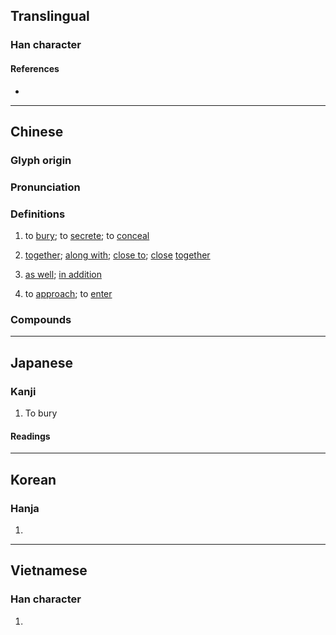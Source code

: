 {{character info}}
==Translingual==

===Han character===
{{stroke order|strokes=10}}
{{Han char|rn=32|rad=土|as=07|sn=10|four=46114|canj=GWG|ids=⿰土里}}

====References====
* {{Han ref|kx=0229.280|dkj=05116|dj=0465.180|hdz=10443.210|uh=57CB|ud=22475|bh=AE49|bd=44617}}

----

==Chinese==
{{zh-forms}}

===Glyph origin===
{{Han etym}}

===Pronunciation===
{{zh-pron
|m=mái,mán
|m_note=mán - only used in {{zh-l|*埋怨}}
|ma=y
|c=maai4
|h=pfs=mài
|md=
|mn=bâi/twv:mâi/tâi
|mn_note=tâi - vernacular (俗), 坮 is used in the Mainland
|w=3ma
|mc=y
|oc=y
|cat=v,adv
}}

===Definitions===
{{zh-hanzi}}

# to [[bury]]; to [[secrete]]; to [[conceal]]
# {{lb|zh|Cantonese}} [[together]]; [[along with]]; [[close to]]; [[close]] [[together]]
#: {{zh-x|坐 埋|to sit '''next to'''|C}}
#: {{zh-x|企 埋|to stand '''next to'''|C}}
#: {{zh-x|行 埋|to approach/be near someone; to cross someone's path|C}}
#: {{zh-x|將 甲 同 乙 擠 埋 一齊|to put A and B '''next to each other'''|C}}
#: {{zh-x|儲{cou5}埋 錢|to accumulate money|C}}
#: {{zh-x|黐 埋 一齊|to stick together|C}}
# {{lb|zh|Cantonese}} [[as well]]; [[in addition]]
#: {{zh-x|掉 埋|to '''also''' throw away&hellip; (in addition to)|C}}
#: {{zh-x|食 埋|to '''also''' eat&hellip;|C}}
#: {{zh-x|帶 埋 個 手機|to bring '''along''' a cellphone|C}}
# {{lb|zh|Cantonese}} to [[approach]]; to [[enter]]
#: {{zh-x|埋位{wai6-2}|to be seated|C}}
#: {{zh-x|埋站|(''of a bus'') to '''approach''' a bus stop; (''of a train'') to '''enter''' a train station|C}}
#: {{zh-x|快啲 埋 嚟 啦！|Hurry up and join us over here!|C}}

===Compounds===
{{zh-der|埋根|埋香骨|埋照|埋沒|埋杆豎柱|十面埋伏|埋藏|嵌埋法|不服燒埋|埋頭|不伏燒埋|埋冤|張綱埋輪|埋名|埋設|埋情|埋玉|埋怨|埋釘子|埋香|埋輪|埋鍋造飯|土埋半截|埋憂|埋伏|埋首|埋骨|埋頭苦幹|埋銘|埋葬|埋天怨地|坑埋|埋殯|埋蠱|瘞埋|掩埋|活埋人|燒埋錢|掩骼埋胔|燒埋|狐埋狐搰|掩埋場|椎埋|瘞玉埋香|活埋|贓埋|隱姓埋名|霧鎖雲埋|隱跡埋名|衛生掩埋|變跡埋名|葬玉埋香|埋堆|埋嚟|匿埋}}

{{zh-cat|Elementary}}

----

==Japanese==

===Kanji===
{{ja-kanji|grade=c|rs=土07}}

# To bury

====Readings====
{{ja-readings
|goon=まい, め
|kanon=ばい
|kun=うず-まる, うず-める, うず-もれる, う-まる,う-める, う-もれる, い-ける
}}

----

==Korean==

===Hanja===
{{ko-hanja|hangeul=매|mr=mae}}

# {{rfdef|ko|sort=土07}}

----

==Vietnamese==

===Han character===
{{vi-readings|reading=mai, mài, man|rs=土07}}

# {{rfdef|vi|sort=土07}}